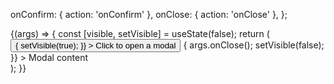 
<Meta title="Components/Modal/ModalQuestion" />

  onConfirm: { action: 'onConfirm' },
  onClose: { action: 'onClose' },
};

<Canvas>
  <Story
    name="Default"
    args={{
      title: 'Question modal',
      confirmTitle: 'Ok',
      cancelTitle: 'Cancel',
      visible: false,
    }}
    argTypes={commonArgTypes}
  >
    {(args) => {
      const [visible, setVisible] = useState(false);
      return (
        <div>
          <Button
            onClick={() => {
              setVisible(true);
            }}
          >
            Click to open a modal
          </Button>
          <ModalQuestion
            {...args}
            visible={visible}
            onClose={() => {
              args.onClose();
              setVisible(false);
            }}
          >
            Modal content
          </ModalQuestion>
        </div>
      );
    }}
  </Story>
</Canvas>

<ArgsTable story="Default" />
